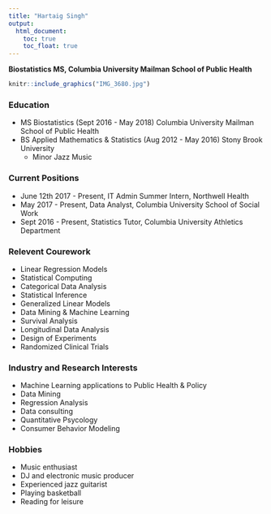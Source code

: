 ```yaml
---
title: "Hartaig Singh"
output:
  html_document:
    toc: true
    toc_float: true
---
```

**Biostatistics MS, Columbia University Mailman School of Public Health**  

```r
knitr::include_graphics("IMG_3680.jpg")
```


### Education
* MS Biostatistics (Sept 2016 - May 2018) Columbia University Mailman School of Public Health
* BS Applied Mathematics & Statistics (Aug 2012 - May 2016) Stony Brook University
    + Minor Jazz Music

### Current Positions
* June 12th 2017 - Present, IT Admin Summer Intern, Northwell Health
* May 2017 - Present, Data Analyst, Columbia University School of Social Work
* Sept 2016 - Present, Statistics Tutor, Columbia University Athletics Department 

### Relevent Courework
* Linear Regression Models
* Statistical Computing
* Categorical Data Analysis
* Statistical Inference
* Generalized Linear Models
* Data Mining & Machine Learning
* Survival Analysis
* Longitudinal Data Analysis
* Design of Experiments
* Randomized Clinical Trials

### Industry and Research Interests
* Machine Learning applications to Public Health & Policy
* Data Mining
* Regression Analysis
* Data consulting
* Quantitative Psycology 
* Consumer Behavior Modeling

### Hobbies
* Music enthusiast
* DJ and electronic music producer
* Experienced jazz guitarist
* Playing basketball
* Reading for leisure






